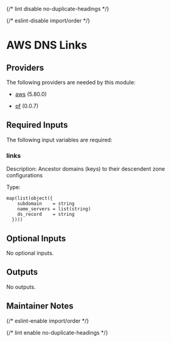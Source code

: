 
{/* lint disable no-duplicate-headings */}

{/* eslint-disable import/order */}
<ModuleHeader name="aws_dns_links" sourceHref="https://github.com/Panfactum/stack/tree/__PANFACTUM_VERSION_MAIN__/packages/infrastructure/aws_dns_links" status="stable" type="direct"/>

# AWS DNS Links

## Providers

The following providers are needed by this module:

- [aws](https://registry.terraform.io/providers/hashicorp/aws/5.80.0/docs) (5.80.0)

- [pf](https://registry.terraform.io/providers/panfactum/pf/0.0.7/docs) (0.0.7)

## Required Inputs

The following input variables are required:

### links

Description: Ancestor domains (keys) to their descendent zone configurations

Type:

```hcl
map(list(object({
    subdomain    = string
    name_servers = list(string)
    ds_record    = string
  })))
```

## Optional Inputs

No optional inputs.

## Outputs

No outputs.

## Maintainer Notes

{/* eslint-enable import/order */}

{/* lint enable no-duplicate-headings */}
